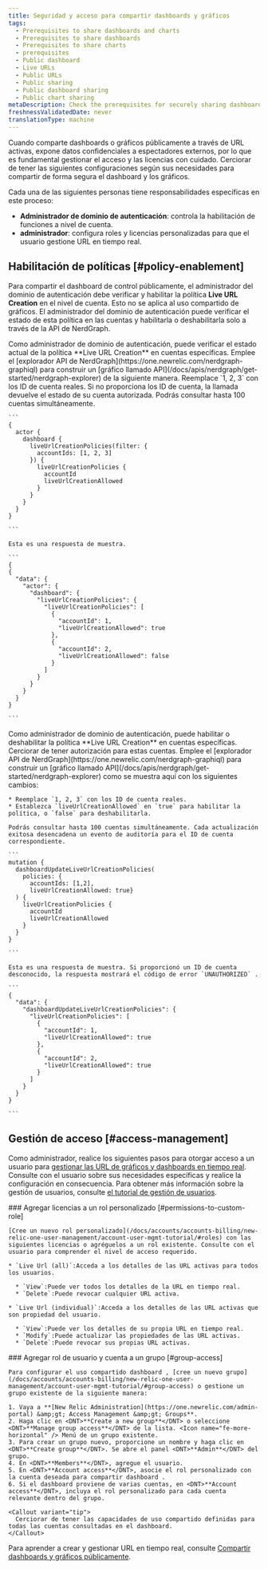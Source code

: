 ```yaml
---
title: Seguridad y acceso para compartir dashboards y gráficos
tags:
  - Prerequisites to share dashboards and charts
  - Prerequisites to share dashboards
  - Prerequisites to share charts
  - prerequisites
  - Public dashboard
  - Live URLs
  - Public URLs
  - Public sharing
  - Public dashboard sharing
  - Public chart sharing
metaDescription: Check the prerequisites for securely sharing dashboards and charts publicly.
freshnessValidatedDate: never
translationType: machine
---
```


Cuando comparte dashboards o gráficos públicamente a través de URL activas, expone datos confidenciales a espectadores externos, por lo que es fundamental gestionar el acceso y las licencias con cuidado. Cerciorar de tener las siguientes configuraciones según sus necesidades para compartir de forma segura el dashboard y los gráficos.

Cada una de las siguientes personas tiene responsabilidades específicas en este proceso:

* **Administrador de dominio de autenticación**: controla la habilitación de funciones a nivel de cuenta.
* **administrador**: configura roles y licencias personalizadas para que el usuario gestione URL en tiempo real.

## Habilitación de políticas [#policy-enablement]

Para compartir el dashboard de control públicamente, el administrador del dominio de autenticación debe verificar y habilitar la política <DNT>**Live URL Creation**</DNT> en el nivel de cuenta. Esto no se aplica al uso compartido de gráficos. El administrador del dominio de autenticación puede verificar el estado de esta política en las cuentas y habilitarla o deshabilitarla solo a través de la API de NerdGraph.

<CollapserGroup>
  <Collapser id="check-policy-status" title="Verificar el estado de la política de creación de URL en tiempo real en las cuentas">
    Como administrador de dominio de autenticación, puede verificar el estado actual de la política <DNT>**Live URL Creation**</DNT> en cuentas específicas. Emplee el [explorador API de NerdGraph](https://one.newrelic.com/nerdgraph-graphiql) para construir un [gráfico llamado API](/docs/apis/nerdgraph/get-started/nerdgraph-explorer) de la siguiente manera. Reemplace `1, 2, 3` con los ID de cuenta reales. Si no proporciona los ID de cuenta, la llamada devuelve el estado de su cuenta autorizada. Podrás consultar hasta 100 cuentas simultáneamente.

    ```
    {
      actor {
        dashboard {
          liveUrlCreationPolicies(filter: {
            accountIds: [1, 2, 3]
          }) {
            liveUrlCreationPolicies {
              accountId
              liveUrlCreationAllowed          
            }
          }
        }
      }
    }

    ```

    Esta es una respuesta de muestra.

    ```
    {
    {
      "data": {
        "actor": {
          "dashboard": {
            "liveUrlCreationPolicies": {
              "liveUrlCreationPolicies": [
                {
                  "accountId": 1,
                  "liveUrlCreationAllowed": true
                },
                {
                  "accountId": 2,
                  "liveUrlCreationAllowed": false
                }
              ]
            }
          }
        }
      }
    }

    ```
  </Collapser>

  <Collapser id="enable-disable-policy" title="Habilitar o deshabilitar la política de creación de URL en tiempo real en las cuentas">
    Como administrador de dominio de autenticación, puede habilitar o deshabilitar la política <DNT>**Live URL Creation**</DNT> en cuentas específicas. Cerciorar de tener autorización para estas cuentas. Emplee el [explorador API de NerdGraph](https://one.newrelic.com/nerdgraph-graphiql) para construir un [gráfico llamado API](/docs/apis/nerdgraph/get-started/nerdgraph-explorer) como se muestra aquí con los siguientes cambios:

    * Reemplace `1, 2, 3` con los ID de cuenta reales.
    * Establezca `liveUrlCreationAllowed` en `true` para habilitar la política, o `false` para deshabilitarla.

    Podrás consultar hasta 100 cuentas simultáneamente. Cada actualización exitosa desencadena un evento de auditoría para el ID de cuenta correspondiente.

    ```
    mutation {
      dashboardUpdateLiveUrlCreationPolicies(
        policies: {
          accountIds: [1,2], 
          liveUrlCreationAllowed: true}
      ) {
        liveUrlCreationPolicies {
          accountId
          liveUrlCreationAllowed
        }
      }
    }

    ```

    Esta es una respuesta de muestra. Si proporcionó un ID de cuenta desconocido, la respuesta mostrará el código de error `UNAUTHORIZED` .

    ```
    {
      "data": {
        "dashboardUpdateLiveUrlCreationPolicies": {
          "liveUrlCreationPolicies": [
            {
              "accountId": 1,
              "liveUrlCreationAllowed": true
            },
            {
              "accountId": 2,
              "liveUrlCreationAllowed": true
            }
          ]
        }
      }
    }

    ```
  </Collapser>
</CollapserGroup>

## Gestión de acceso [#access-management]

Como administrador, realice los siguientes pasos para otorgar acceso a un usuario para [gestionar las URL de gráficos y dashboards en tiempo real](/docs/query-your-data/explore-query-data/dashboards/share-charts-dashboards-externally/#dashboard). Consulte con el usuario sobre sus necesidades específicas y realice la configuración en consecuencia. Para obtener más información sobre la gestión de usuarios, consulte [el tutorial de gestión de usuarios](/docs/accounts/accounts-billing/new-relic-one-user-management/account-user-mgmt-tutorial/).

<Steps>
  <Step>
    ### Agregar licencias a un rol personalizado [#permissions-to-custom-role]

    [Cree un nuevo rol personalizado](/docs/accounts/accounts-billing/new-relic-one-user-management/account-user-mgmt-tutorial/#roles) con las siguientes licencias o agréguelos a un rol existente. Consulte con el usuario para comprender el nivel de acceso requerido.

    * `Live Url (all)`:Acceda a los detalles de las URL activas para todos los usuarios.

      * `View`:Puede ver todos los detalles de la URL en tiempo real.
      * `Delete`:Puede revocar cualquier URL activa.

    * `Live Url (individual)`:Acceda a los detalles de las URL activas que son propiedad del usuario.

      * `View`:Puede ver los detalles de su propia URL en tiempo real.
      * `Modify`:Puede actualizar las propiedades de las URL activas.
      * `Delete`:Puede revocar sus propias URL activas.
  </Step>

  <Step>
    ### Agregar rol de usuario y cuenta a un grupo [#group-access]

    Para configurar el uso compartido dashboard , [cree un nuevo grupo](/docs/accounts/accounts-billing/new-relic-one-user-management/account-user-mgmt-tutorial/#group-access) o gestione un grupo existente de la siguiente manera:

    1. Vaya a **[New Relic Administration](https://one.newrelic.com/admin-portal) &amp;gt; Access Management &amp;gt; Groups**.
    2. Haga clic en <DNT>**Create a new group**</DNT> o seleccione <DNT>**Manage group access**</DNT> de la lista. <Icon name="fe-more-horizontal" /> Menú de un grupo existente.
    3. Para crear un grupo nuevo, proporcione un nombre y haga clic en <DNT>**Create group**</DNT>. Se abre el panel <DNT>**Admin**</DNT> del grupo.
    4. En <DNT>**Members**</DNT>, agregue el usuario.
    5. En <DNT>**Account access**</DNT>, asocie el rol personalizado con la cuenta deseada para compartir dashboard .
    6. Si el dashboard proviene de varias cuentas, en <DNT>**Account access**</DNT>, incluya el rol personalizado para cada cuenta relevante dentro del grupo.

    <Callout variant="tip">
      Cerciorar de tener las capacidades de uso compartido definidas para todas las cuentas consultadas en el dashboard.
    </Callout>
  </Step>
</Steps>

Para aprender a crear y gestionar URL en tiempo real, consulte [Compartir dashboards y gráficos públicamente](/docs/query-your-data/explore-query-data/dashboards/share-charts-dashboards-externally/#dashboard).